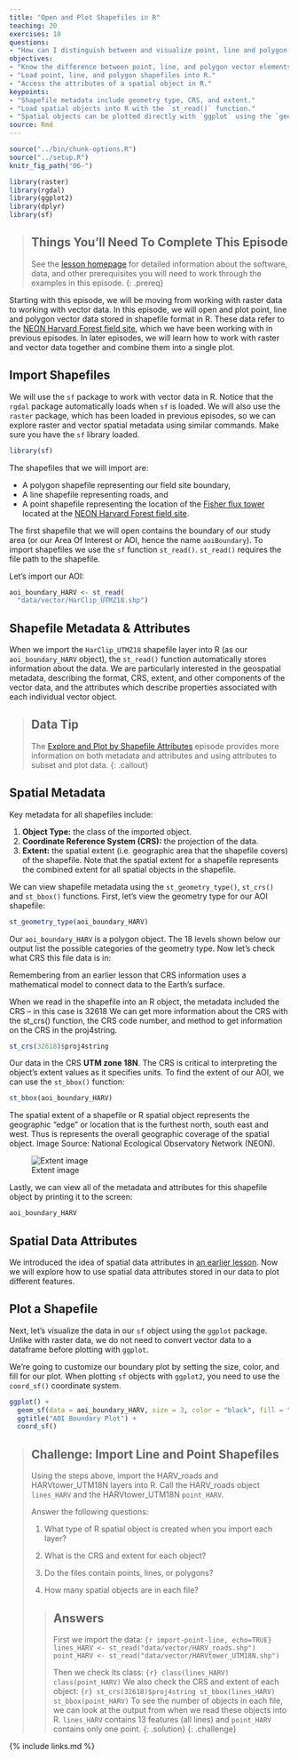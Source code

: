 ```yaml
---
title: "Open and Plot Shapefiles in R"
teaching: 20
exercises: 10
questions:
- "How can I distinguish between and visualize point, line and polygon vector data?"
objectives:
- "Know the difference between point, line, and polygon vector elements."
- "Load point, line, and polygon shapefiles into R."
- "Access the attributes of a spatial object in R."
keypoints:
- "Shapefile metadata include geometry type, CRS, and extent."
- "Load spatial objects into R with the `st_read()` function."
- "Spatial objects can be plotted directly with `ggplot` using the `geom_sf()` function. No need to convert to a dataframe."
source: Rmd
---
```


```r
source("../bin/chunk-options.R")
source("../setup.R")
knitr_fig_path("06-")
```

```r
library(raster)
library(rgdal)
library(ggplot2)
library(dplyr)
library(sf)
```

> ## Things You’ll Need To Complete This Episode
> See the [lesson homepage]({{ site.baseurl }}) for detailed information about the software,
> data, and other prerequisites you will need to work through the examples in this episode.
{: .prereq}

Starting with this episode, we will be moving from working with raster
data to working with vector data. In this episode, we will open and plot point, line and polygon vector data
stored in shapefile format in R. These data refer to the [NEON Harvard Forest field site](https://www.neonscience.org/field-sites/field-sites-map/HARV), which we have been working with in previous
episodes. In later episodes, we will learn how to work with raster and
vector data together and combine them into a single plot.

## Import Shapefiles

We will use the `sf` package to work with vector data in R. Notice that the
`rgdal` package automatically loads when `sf` is loaded. We will also use the
`raster` package, which has been loaded in previous episodes, so we can explore raster and vector spatial metadata using similar commands. Make sure you have the `sf` library loaded. 

```r
library(sf)
```

The shapefiles that we will import are:

* A polygon shapefile representing our field site boundary,
* A line shapefile representing roads, and
* A point shapefile representing the location of the [Fisher flux tower](https://www.neonscience.org/data-collection/flux-tower-measurements)
located at the [NEON Harvard Forest field site](https://www.neonscience.org/field-sites/field-sites-map/HARV).

The first shapefile that we will open contains the boundary of our study area
(or our Area Of Interest or AOI, hence the name `aoiBoundary`). To import
shapefiles we use the `sf` function `st_read()`. `st_read()` requires the file path to the shapefile.

Let's import our AOI:

```r
aoi_boundary_HARV <- st_read(
  "data/vector/HarClip_UTMZ18.shp")
```

## Shapefile Metadata & Attributes

When we import the `HarClip_UTMZ18` shapefile layer into R (as our
`aoi_boundary_HARV` object), the `st_read()` function automatically stores
information about the data. We are particularly interested in the geospatial
metadata, describing the format, CRS, extent, and other components of
the vector data, and the attributes which describe properties associated
with each individual vector object.

> ## Data Tip
> The [Explore and Plot by Shapefile Attributes]({{site.baseurl}}/07-vector-shapefile-attributes-in-r/)
> episode provides more information on both metadata and attributes
> and using attributes to subset and plot data.
{: .callout}

## Spatial Metadata
Key metadata for all shapefiles include:

1. **Object Type:** the class of the imported object.
2. **Coordinate Reference System (CRS):** the projection of the data.
3. **Extent:** the spatial extent (i.e. geographic area that the shapefile covers) of
the shapefile. Note that the spatial extent for a shapefile represents the combined
extent for all spatial objects in the shapefile.

We can view shapefile metadata using the `st_geometry_type()`, `st_crs()` and `st_bbox()` functions. First, let's view the
geometry type for our AOI shapefile: 

```r
st_geometry_type(aoi_boundary_HARV)
```

Our `aoi_boundary_HARV` is a polygon object. The 18 levels shown below
our output list the possible categories of the geometry type. 
Now let's check what CRS this file data is in:

Remembering from an earlier lesson that CRS information uses a mathematical model  to connect data to the Earth’s surface.

When we read in the shapefile into an R object, the metadata included the CRS – in this case is 32618
We can get more information about the CRS with the 
st_crs() function, the CRS code number, and method to get information on the CRS in the proj4string.   


```r
st_crs(32618)$proj4string
```

Our data in the CRS **UTM zone 18N**. The CRS is critical to 
interpreting the object's extent values as it specifies units. To find
the extent of our AOI, we can use the `st_bbox()` function: 

```r
st_bbox(aoi_boundary_HARV)
```

The spatial extent of a shapefile or R spatial object represents the geographic "edge" or location that is the furthest north, south east and west. Thus is represents the overall geographic coverage of the spatial object. Image Source: National Ecological Observatory Network (NEON).

![Extent image](../images/dc-spatial-vector/spatial_extent.png)

Lastly, we can view all of the metadata and attributes for this shapefile object
by printing it to the screen:

```r
aoi_boundary_HARV
```

## Spatial Data Attributes
We introduced the idea of spatial data attributes in [an earlier lesson](https://datacarpentry.org/organization-geospatial/02-intro-vector-data). Now we will explore
how to use spatial data attributes stored in our data to plot
different features.

## Plot a Shapefile

Next, let's visualize the data in our `sf` object using the `ggplot`
package. Unlike with raster data, we do not need to convert vector
data to a dataframe before plotting with `ggplot`. 

We're going to customize our boundary plot by setting the 
size, color, and fill for our plot. When plotting `sf` objects with `ggplot2`, you need to use the `coord_sf()` coordinate system.

```r
ggplot() + 
  geom_sf(data = aoi_boundary_HARV, size = 3, color = "black", fill = "cyan1") + 
  ggtitle("AOI Boundary Plot") + 
  coord_sf()
```

> ## Challenge: Import Line and Point Shapefiles
> 
> Using the steps above, import the HARV_roads and HARVtower_UTM18N layers into
> R. Call the HARV_roads object `lines_HARV` and the HARVtower_UTM18N
> `point_HARV`.
> 
> Answer the following questions:
> 
> 1. What type of R spatial object is created when you import each layer?
> 
> 2. What is the CRS and extent for each object?
> 
> 3. Do the files contain points, lines, or polygons?
> 
> 4. How many spatial objects are in each file?
> 
> > ## Answers
> > 
> > First we import the data: 
> > ```{r import-point-line, echo=TRUE}
> > lines_HARV <- st_read("data/vector/HARV_roads.shp")
> > point_HARV <- st_read("data/vector/HARVtower_UTM18N.shp")
> > ```
> > 
> > Then we check its class: 
> > ```{r}
> > class(lines_HARV)
> > class(point_HARV)
> > ```
> > We also check the CRS and extent of each object: 
> > ```{r}
> > st_crs(32618)$proj4string
> > st_bbox(lines_HARV)
> > st_bbox(point_HARV)
> > ```
> > To see the number of objects in each file, we can look at the output from when we read these objects into R. 
> > `lines_HARV` contains 13 features (all lines) and `point_HARV` contains only one point. 
> {: .solution}
{: .challenge}

{% include links.md %}
